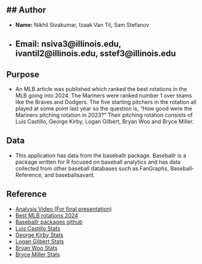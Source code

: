 ## Author
---
- **Name:** Nikhil Sivakumar, Izaak Van Til, Sam Stefanov
- **Email:** nsiva3@illinois.edu, ivantil2@illinois.edu, sstef3@illinois.edu
---

## Purpose

- An MLB article was published which ranked the best rotations in the MLB going into 2024. The Mariners were ranked number 1 over teams like the Braves and Dodgers. The five starting pitchers in the rotation all played at some point last year so the question is, "How good were the Mariners pitching rotation in 2023?" Their pitching rotation consists of Luis Castillo, George Kirby, Logan Gilbert, Bryan Woo and Bryce Miller.

## Data
- This application has data from the baseballr package. Baseballr is a package written for R
focused on baseball analytics and has data collected from other baseball databases such as FanGraphs,
Baseball-Reference, and baseballsavant.

## Reference
- [Analysis Video (For final presentation)](https://youtu.be/5p7b6EaHabE)
- [Best MLB rotations 2024](https://www.mlb.com/news/best-mlb-rotations-2024)
- [Baseballr packages github](https://github.com/billpetti/baseballr/tree/development_branch)
- [Luis Castillo Stats](https://baseballsavant.mlb.com/savant-player/luis-castillo-622491)
- [George Kirby Stats](https://baseballsavant.mlb.com/savant-player/george-kirby-669923)
- [Logan Gilbert Stats](https://baseballsavant.mlb.com/savant-player/logan-gilbert-669302)
- [Bryan Woo Stats](https://baseballsavant.mlb.com/savant-player/bryan-woo-693433)
- [Bryce Miller Stats](https://baseballsavant.mlb.com/savant-player/bryce-miller-682243)